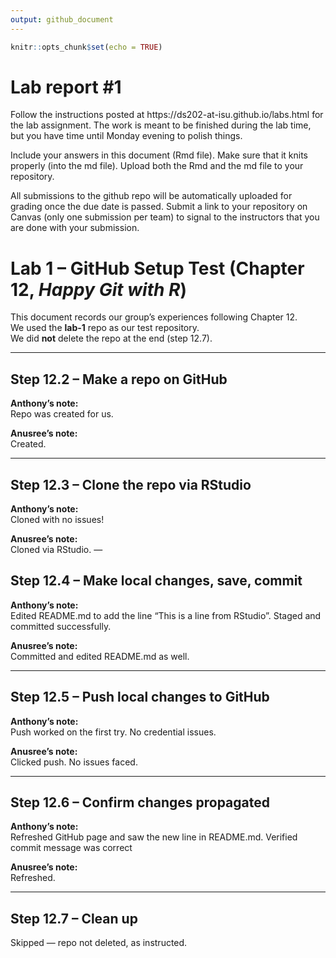 ```yaml
---
output: github_document
---
```


<!-- README.md is generated from README.Rmd. Please edit the README.Rmd file -->


```r
knitr::opts_chunk$set(echo = TRUE)
```

# Lab report #1

Follow the instructions posted at https://ds202-at-isu.github.io/labs.html for the lab assignment. The work is meant to be finished during the lab time, but you have time until Monday evening to polish things.

Include your answers in this document (Rmd file). Make sure that it knits properly (into the md file). Upload both the Rmd and the md file to your repository.  

All submissions to the github repo will be automatically uploaded for grading once the due date is passed.
Submit a link to your repository on Canvas (only one submission per team) to signal to the instructors that you are done with your submission.


# Lab 1 – GitHub Setup Test (Chapter 12, *Happy Git with R*)

This document records our group’s experiences following Chapter 12.  
We used the **lab-1** repo as our test repository.  
We did **not** delete the repo at the end (step 12.7).

---

## Step 12.2 – Make a repo on GitHub
**Anthony's note:**  
Repo was created for us.

**Anusree’s note:**   
Created.

---

## Step 12.3 – Clone the repo via RStudio
**Anthony's note:**  
Cloned with no issues!

**Anusree’s note:**   
Cloned via RStudio.
---

## Step 12.4 – Make local changes, save, commit
**Anthony's note:**  
Edited README.md to add the line “This is a line from RStudio”. Staged and committed successfully.  

**Anusree’s note:**   
Committed and edited README.md as well.

---

## Step 12.5 – Push local changes to GitHub
**Anthony's note:**   
Push worked on the first try. No credential issues.  

**Anusree’s note:**  
Clicked push. No issues faced.

---

## Step 12.6 – Confirm changes propagated
**Anthony's note:**   
Refreshed GitHub page and saw the new line in README.md. Verified commit message was correct  

**Anusree’s note:**  
Refreshed.

---

## Step 12.7 – Clean up
Skipped — repo not deleted, as instructed.  
